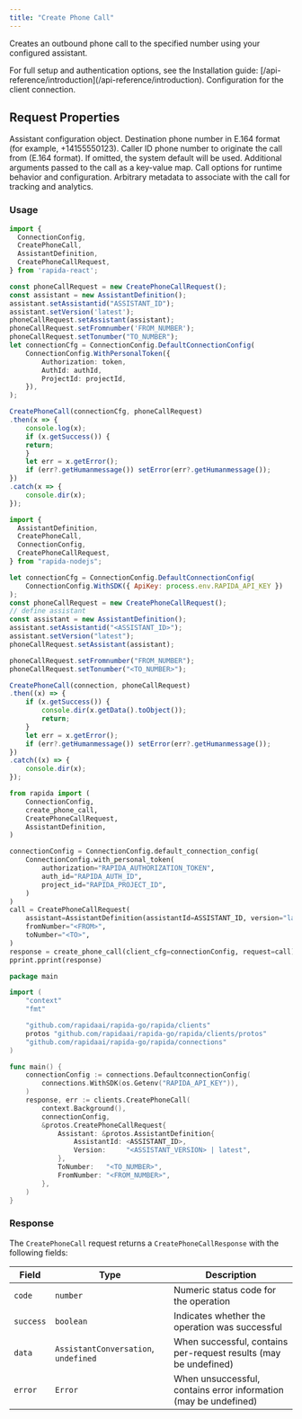 ```yaml
---
title: "Create Phone Call"
---
```


Creates an outbound phone call to the specified number using your configured assistant.

<Info>
  For full setup and authentication options, see the Installation guide: [/api-reference/introduction](/api-reference/introduction).
</Info>

<ParamField body="clientCfg" type="ConnectionConfig" required>
  Configuration for the client connection.
</ParamField>


## Request Properties

<ParamField body="assistant" type="AssistantDefinition" required>
  Assistant configuration object.
</ParamField>

<ParamField body="toNumber" type="string" required>
  Destination phone number in E.164 format (for example, +14155550123).
</ParamField>

<ParamField body="fromNumber" type="string">
  Caller ID phone number to originate the call from (E.164 format). If omitted, the system default will be used.
</ParamField>

<ParamField body="args" type="Map<string, google_protobuf_any_pb.Any>">
  Additional arguments passed to the call as a key-value map.
</ParamField>

<ParamField body="options" type="Map<string, google_protobuf_any_pb.Any>">
  Call options for runtime behavior and configuration.
</ParamField>

<ParamField body="metadata" type="Map<string, google_protobuf_any_pb.Any>">
  Arbitrary metadata to associate with the call for tracking and analytics.
</ParamField>

### Usage

<CodeGroup>

```ts React
import {
  ConnectionConfig,
  CreatePhoneCall,
  AssistantDefinition,
  CreatePhoneCallRequest,
} from 'rapida-react';

const phoneCallRequest = new CreatePhoneCallRequest();
const assistant = new AssistantDefinition();
assistant.setAssistantid("ASSISTANT_ID");
assistant.setVersion('latest');
phoneCallRequest.setAssistant(assistant);
phoneCallRequest.setFromnumber('FROM_NUMBER');
phoneCallRequest.setTonumber("TO_NUMBER");
let connectionCfg = ConnectionConfig.DefaultConnectionConfig(
    ConnectionConfig.WithPersonalToken({
        Authorization: token,
        AuthId: authId,
        ProjectId: projectId,
    }),
);

CreatePhoneCall(connectionCfg, phoneCallRequest)
.then(x => {
    console.log(x);
    if (x.getSuccess()) {
    return;
    }
    let err = x.getError();
    if (err?.getHumanmessage()) setError(err?.getHumanmessage());
})
.catch(x => {
    console.dir(x);
});
```

```javascript Node.js
import {
  AssistantDefinition,
  CreatePhoneCall,
  ConnectionConfig,
  CreatePhoneCallRequest,
} from "rapida-nodejs";

let connectionCfg = ConnectionConfig.DefaultConnectionConfig(
    ConnectionConfig.WithSDK({ ApiKey: process.env.RAPIDA_API_KEY })
);
const phoneCallRequest = new CreatePhoneCallRequest();
// define assistant
const assistant = new AssistantDefinition();
assistant.setAssistantid("<ASSISTANT_ID>");
assistant.setVersion("latest");
phoneCallRequest.setAssistant(assistant);

phoneCallRequest.setFromnumber("FROM_NUMBER");
phoneCallRequest.setTonumber("<TO_NUMBER>");

CreatePhoneCall(connection, phoneCallRequest)
.then((x) => {
    if (x.getSuccess()) {
        console.dir(x.getData().toObject());
        return;
    }
    let err = x.getError();
    if (err?.getHumanmessage()) setError(err?.getHumanmessage());
})
.catch((x) => {
    console.dir(x);
});

```

```python Python
from rapida import (
    ConnectionConfig,
    create_phone_call,
    CreatePhoneCallRequest,
    AssistantDefinition,
)

connectionConfig = ConnectionConfig.default_connection_config(
    ConnectionConfig.with_personal_token(
        authorization="RAPIDA_AUTHORIZATION_TOKEN",
        auth_id="RAPIDA_AUTH_ID",
        project_id="RAPIDA_PROJECT_ID",
    )
)
call = CreatePhoneCallRequest(
    assistant=AssistantDefinition(assistantId=ASSISTANT_ID, version="latest"),
    fromNumber="<FROM>",
    toNumber="<TO>",
)
response = create_phone_call(client_cfg=connectionConfig, request=call)
pprint.pprint(response)

```

```go Go
package main

import (
    "context"
    "fmt"

    "github.com/rapidaai/rapida-go/rapida/clients"
    protos "github.com/rapidaai/rapida-go/rapida/clients/protos"
	"github.com/rapidaai/rapida-go/rapida/connections"
)

func main() {
  	connectionConfig := connections.DefaultconnectionConfig(
		connections.WithSDK(os.Getenv("RAPIDA_API_KEY")),
	)
	response, err := clients.CreatePhoneCall(
		context.Background(),
		connectionConfig,
		&protos.CreatePhoneCallRequest{
			Assistant: &protos.AssistantDefinition{
				AssistantId: <ASSISTANT_ID>,
				Version:     "<ASSISTANT_VERSION> | latest",
			},
			ToNumber:   "<TO_NUMBER>",
			FromNumber: "<FROM_NUMBER>",
		},
	)
}
```

</CodeGroup>

### Response

The `CreatePhoneCall` request returns a `CreatePhoneCallResponse` with the following fields:

| Field | Type | Description |
|-------|------|-------------|
| `code` | `number` | Numeric status code for the operation |
| `success` | `boolean` | Indicates whether the operation was successful |
| `data` | `AssistantConversation`, `undefined` | When successful, contains per-request results (may be undefined) |
| `error` | `Error` | When unsuccessful, contains error information (may be undefined) |


